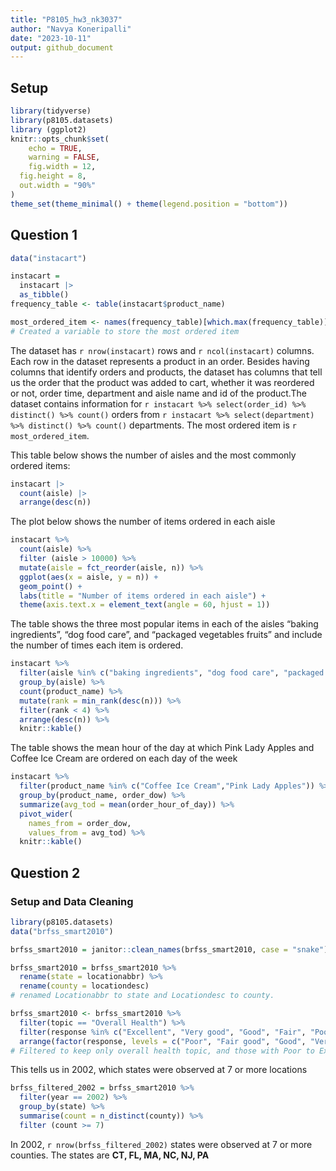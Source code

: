 ```yaml
---
title: "P8105_hw3_nk3037"
author: "Navya Koneripalli"
date: "2023-10-11"
output: github_document
---
```

## Setup
```r
library(tidyverse)
library(p8105.datasets)
library (ggplot2)
knitr::opts_chunk$set(
	echo = TRUE,
	warning = FALSE,
	fig.width = 12, 
  fig.height = 8,
  out.width = "90%"
)
theme_set(theme_minimal() + theme(legend.position = "bottom"))
```

## Question 1
```r
data("instacart")

instacart = 
  instacart |> 
  as_tibble()
frequency_table <- table(instacart$product_name)

most_ordered_item <- names(frequency_table)[which.max(frequency_table)]
# Created a variable to store the most ordered item
```
The dataset has `r nrow(instacart)` rows and `r ncol(instacart)` columns. Each row in the dataset represents a product in an order. Besides having columns that identify orders and products, the dataset has columns that tell us the order that the product was added to cart, whether it was reordered or not, order time, department and aisle name and id of the product.The dataset contains information for `r instacart %>% select(order_id) %>% distinct() %>% count()` orders from `r instacart %>% select(department) %>% distinct() %>% count()` departments. The most ordered item is `r most_ordered_item`.

This table below shows the number of aisles and the most commonly ordered items:
```r
instacart |> 
  count(aisle) |> 
  arrange(desc(n))
```

The plot below shows the number of items ordered in each aisle
```r
instacart %>% 
  count(aisle) %>%
  filter (aisle > 10000) %>% 
  mutate(aisle = fct_reorder(aisle, n)) %>% 
  ggplot(aes(x = aisle, y = n)) + 
  geom_point() +
  labs(title = "Number of items ordered in each aisle") +
  theme(axis.text.x = element_text(angle = 60, hjust = 1))
```

The table shows the three most popular items in each of the aisles “baking ingredients”, “dog food care”, and “packaged vegetables fruits” and include the number of times each item is ordered.
```r
instacart %>% 
  filter(aisle %in% c("baking ingredients", "dog food care", "packaged vegetables fruits")) %>% 
  group_by(aisle) %>%  
  count(product_name) %>% 
  mutate(rank = min_rank(desc(n))) %>% 
  filter(rank < 4) %>% 
  arrange(desc(n)) %>% 
  knitr::kable()
```

The table shows the mean hour of the day at which Pink Lady Apples and Coffee Ice Cream are ordered on each day of the week 
```r
instacart %>% 
  filter(product_name %in% c("Coffee Ice Cream","Pink Lady Apples")) %>% 
  group_by(product_name, order_dow) %>%
  summarize(avg_tod = mean(order_hour_of_day)) %>% 
  pivot_wider(
    names_from = order_dow,
    values_from = avg_tod) %>% 
  knitr::kable()
```

## Question 2
### Setup and Data Cleaning
```r
library(p8105.datasets)
data("brfss_smart2010")

brfss_smart2010 = janitor::clean_names(brfss_smart2010, case = "snake") #convert all variable names into snake_case

brfss_smart2010 = brfss_smart2010 %>% 
  rename(state = locationabbr) %>% 
  rename(county = locationdesc)
# renamed Locationabbr to state and Locationdesc to county.

brfss_smart2010 <- brfss_smart2010 %>% 
  filter(topic == "Overall Health") %>% 
  filter(response %in% c("Excellent", "Very good", "Good", "Fair", "Poor")) %>% 
  arrange(factor(response, levels = c("Poor", "Fair good", "Good", "Very good", "Excellent")))
# Filtered to keep only overall health topic, and those with Poor to Excellent responses and arranged the responses from Poor to Excellent
```

This tells us in 2002, which states were observed at 7 or more locations
```r
brfss_filtered_2002 = brfss_smart2010 %>% 
  filter(year == 2002) %>% 
  group_by(state) %>%
  summarise(count = n_distinct(county)) %>% 
  filter (count >= 7)
```

In 2002, `r nrow(brfss_filtered_2002)` states were observed at 7 or more counties. The states are **CT, FL, MA, NC, NJ, PA**